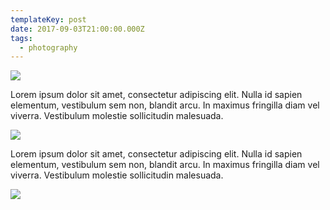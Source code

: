 ```yaml
---
templateKey: post
date: 2017-09-03T21:00:00.000Z
tags:
  - photography
---
```

![](../../static/assets/20170903-IMG_4295.jpg)

Lorem ipsum dolor sit amet, consectetur adipiscing elit. Nulla id sapien elementum, vestibulum sem non, blandit arcu. In maximus fringilla diam vel viverra. Vestibulum molestie sollicitudin malesuada.

![](../../static/assets/20170903-IMG_4345.jpg)

Lorem ipsum dolor sit amet, consectetur adipiscing elit. Nulla id sapien elementum, vestibulum sem non, blandit arcu. In maximus fringilla diam vel viverra. Vestibulum molestie sollicitudin malesuada.

![](../../static/assets/20170903-IMG_4355.jpg)